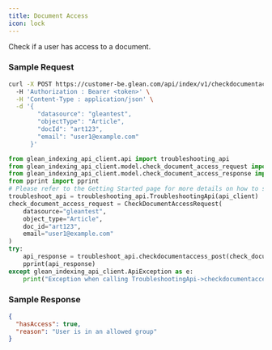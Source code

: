 ```yaml
---
title: Document Access
icon: lock
---
```



Check if a user has access to a document.

### Sample Request

<Tabs>
<TabItem value="curl" label="cURL">

```bash
curl -X POST https://customer-be.glean.com/api/index/v1/checkdocumentaccess
  -H 'Authorization : Bearer <token>' \
  -H 'Content-Type : application/json' \
  -d '{
        "datasource": "gleantest",
        "objectType": "Article",
        "docId": "art123",
        "email": "user1@example.com"
      }'
```

</TabItem>
<TabItem value="python" label="Python">

```python
from glean_indexing_api_client.api import troubleshooting_api
from glean_indexing_api_client.model.check_document_access_request import CheckDocumentAccessRequest
from glean_indexing_api_client.model.check_document_access_response import CheckDocumentAccessResponse
from pprint import pprint
# Please refer to the Getting Started page for more details on how to setup api_client
troubleshoot_api = troubleshooting_api.TroubleshootingApi(api_client)
check_document_access_request = CheckDocumentAccessRequest(
    datasource="gleantest",
    object_type="Article",
    doc_id="art123",
    email="user1@example.com"
)
try:
    api_response = troubleshoot_api.checkdocumentaccess_post(check_document_access_request)
    pprint(api_response)
except glean_indexing_api_client.ApiException as e:
    print("Exception when calling TroubleshootingApi->checkdocumentaccess_post: %s\n" % e)
```

</TabItem>
</Tabs>

### Sample Response

```json
{
  "hasAccess": true,
  "reason": "User is in an allowed group"
}
```
